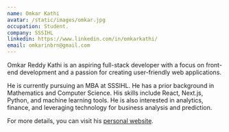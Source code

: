 ```yaml
---
name: Omkar Kathi
avatar: /static/images/omkar.jpg
occupation: Student.
company: SSSIHL
linkedin: https://www.linkedin.com/in/omkarkathi/
email: omkarinbrn@gmail.com
---
```


Omkar Reddy Kathi is an aspiring full-stack developer with a focus on front-end development and a passion for creating user-friendly web applications.

He is currently pursuing an MBA at SSSIHL. He has a prior background in Mathematics and Computer Science.
His skills include React, Next.js, Python, and machine learning tools.
He is also interested in analytics, finance, and leveraging technology for business analysis and prediction.

For more details, you can visit his [personal website](https://omkar-kathi.vercel.app/).
